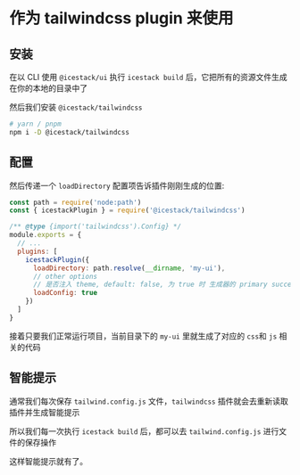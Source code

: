 # 作为 tailwindcss plugin 来使用

## 安装

在以 CLI 使用 `@icestack/ui` 执行 `icestack build` 后，它把所有的资源文件生成在你的本地的目录中了

然后我们安装 `@icestack/tailwindcss`

```sh
# yarn / pnpm
npm i -D @icestack/tailwindcss
```

## 配置

然后传递一个 `loadDirectory` 配置项告诉插件刚刚生成的位置:

```js filename="tailwind.config.js"
const path = require('node:path')
const { icestackPlugin } = require('@icestack/tailwindcss')

/** @type {import('tailwindcss').Config} */
module.exports = {
  // ...
  plugins: [
    icestackPlugin({
      loadDirectory: path.resolve(__dirname, 'my-ui'),
      // other options
      // 是否注入 theme, default: false, 为 true 时 生成器的 primary success warning 这些颜色会进入 tailwindcss theme extend 配置
      loadConfig: true
    })
  ]
}
```

接着只要我们正常运行项目，当前目录下的 `my-ui` 里就生成了对应的 `css`和 `js` 相关的代码

## 智能提示

通常我们每次保存 `tailwind.config.js` 文件，`tailwindcss` 插件就会去重新读取插件并生成智能提示

所以我们每一次执行 `icestack build` 后，都可以去 `tailwind.config.js` 进行文件的保存操作

这样智能提示就有了。
